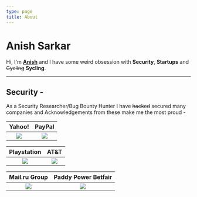 ```yaml
---
type: page
title: About
---
```


# Anish Sarkar

Hi, I'm **[Anish](https://anishwantstobeasecurity.engineer/images/FBF78BCC-9599-4726-9770-1FB9AEFE7394.png)** and I have some weird obsession with **Security**, **Startups** and ~~Cycling~~ **Sycling**.



---
## Security - 

As a Security Researcher/Bug Bounty Hunter I have ~~hacked~~ secured many companies and Acknowledgements from these make me the most proud -




Yahoo!                |  PayPal
:-------------------------:|:-------------------------:
![](https://anishwantstobeasecurity.engineer/images/yahoo.jpg) | ![](https://anishwantstobeasecurity.engineer/images/paypal.jpg)  

Playstation                     |  AT&T
:-------------------------:|:-------------------------:
![](https://anishwantstobeasecurity.engineer/images/playstation.png)  |  ![](https://anishwantstobeasecurity.engineer/images/att.png)

Mail.ru Group                    |  Paddy Power Betfair
:-------------------------:|:-------------------------:
![](https://anishwantstobeasecurity.engineer/images/mailru.png)  |  ![](https://anishwantstobeasecurity.engineer/images/PPB.png)

